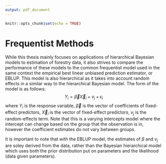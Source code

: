 ```yaml
---
output: pdf_document
---
```


```r
knitr::opts_chunk$set(echo = TRUE)
```

# Frequentist Methods

While this thesis mainly focuses on applications of hierarchical Bayesian models to estimation of forestry data, it also strives to compare the performance of these models to the common frequentist model used in the same context the empirical best linear unbiased prediction estimator, or EBLUP. This model is also hierarchical as it takes into account random effects in a similar way to the hierarchical Bayesian model. The form of the model is as follows:
$$
Y_{i} = \vec\beta\vec X_i + v_j + \epsilon_i
$$
where $Y_i$ is the response variable, $\vec\beta$ is the vector of coefficients of fixed-effect predictors, $\vec X_i$ is the vector of fixed-effect predictors, $v_j$ is the random-effects term. Note that this is a varying intercepts model where the intercept can change based on the group that the observation is in, however the coefficient estimates do not vary between groups. 

It is important to note that with the EBLUP model, the estimates of $\beta$ and $v_j$ are soley derived from the data, rather than the Bayesian hierarchical model which uses both the prior distribution put on parameters and the likelihood (data given parameters). 